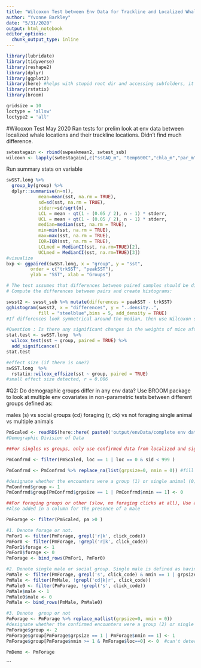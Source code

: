 ```yaml
---
title: "Wilcoxon Test between Env Data for Trackline and Localized Whales"
author: "Yvonne Barkley"
date: "5/31/2020"
output: html_notebook
editor_options: 
  chunk_output_type: inline
---
```


```r
library(lubridate)
library(tidyverse)
library(reshape2)
library(dplyr)
library(ggplot2)
library(here) #helps with stupid root dir and accessing subfolders, it's awesome.
library(rstatix)
library(broom)

```

```r
gridsize = 10
loctype = 'allsw'
loctype2 = 'all'
```

#Wilcoxon Test May 2020
Ran tests for prelim look at env data between localized whale locations and their trackline locations.
Didn't find much difference.
```r
swtestagain <- rbind(swpeakmean2, swtest_sub)
wilcoxn <- lapply(swtestagain[,c("sstAQ_m", "temp600C","chla_m","par_m","bath","slp_deg","asp_deg", "d2land_km", "d2smt_km",  "wind_ms","wavepow","ssh","sshsd","eke","group")], function(x) wilcox.test(x ~ swtestagain$group))

```

Run summary stats on variable
```r
swSST.long %>% 
  group_by(group) %>%
  dplyr::summarise(n=n(), 
            mean=mean(sst, na.rm = TRUE), 
            sd=sd(sst, na.rm = TRUE),
            stderr=sd/sqrt(n),
            LCL = mean - qt(1 - (0.05 / 2), n - 1) * stderr,
            UCL = mean + qt(1 - (0.05 / 2), n - 1) * stderr,
            median=median(sst, na.rm = TRUE),
            min=min(sst, na.rm = TRUE), 
            max=max(sst, na.rm = TRUE),
            IQR=IQR(sst, na.rm = TRUE),
            LCLmed = MedianCI(sst, na.rm=TRUE)[2],
            UCLmed = MedianCI(sst, na.rm=TRUE)[3])
#visualize
bxp <- ggpaired(swSST.long, x = "group", y = "sst", 
         order = c("trkSST", "peakSST"),
         ylab = "SST", xlab = "Groups")

# The test assumes that differences between paired samples should be distributed symmetrically around the median.
# Compute the differences between pairs and create histograms:

swsst2 <- swsst_sub %>% mutate(differences = peakSST - trkSST)
gghistogram(swsst2, x = "differences", y = "..density..", 
            fill = "steelblue",bins = 5, add_density = TRUE)
#If differences look symmetrical around the median, then use Wilcoxon signed-rank test

#Question : Is there any significant changes in the weights of mice after treatment?
stat.test <- swSST.long  %>%
  wilcox_test(sst ~ group, paired = TRUE) %>%
  add_significance()
stat.test

#effect size (if there is one?)
swSST.long  %>%
  rstatix::wilcox_effsize(sst ~ group, paired = TRUE)
#small effect size detected, r = 0.006

```



#Q2: Do demographic groups differ in any env data?
Use BROOM package to look at multiple env covariates in non-parametric tests between different groups defined as:

males (s) vs social groups (cd)
foraging (r, ck) vs not foraging
single animal vs multiple animals

```r

PmScaled <- readRDS(here::here( paste0('output/envData/complete env data/', 'CompletePm_', gridsize, 'km_', loctype2, '_scaled.rda') ))  #same as PmScaled
#Demographic Division of Data

##For singles vs groups, only use confirmed data from localized and sighted encounters, not unlocalized, bc not enough clicks or info from encounter other than a whale was present but couldn't be localized. The 'confirmed' data are either localized so we can see the TDOA tracks, or they are sighted and were counted by observers.

PmConfrmd <- filter(PmScaled, loc == 1 | loc == 0 & sid < 999 )

PmConfrmd <- PmConfrmd %>% replace_na(list(grpsize=0, nmin = 0)) #fill nas with 0 in these columns

#designate whether the encounters were a group (1) or single animal (0)
PmConfrmd$group <- 1
PmConfrmd$group[PmConfrmd$grpsize == 1 | PmConfrmd$nmin == 1] <- 0

##For foraging groups or other (slow, no foraging clicks at all), Use all whales.
#Also added in a column for the presence of a male

PmForage <- filter(PmScaled, pa >0 )

#1. Denote forage or not. 
PmFor1 <- filter(PmForage, grepl('r|k', click_code))
PmFor0 <- filter(PmForage, !grepl('r|k', click_code))
PmFor1$forage <- 1
PmFor0$forage <- 0
PmForage <- bind_rows(PmFor1, PmFor0)

#2. Denote single male or social group. Single male is defined as having one track of TDOAs and slow clicks, or a visual count of 1 animal
PmMale <- filter(PmForage, grepl('s', click_code) & nmin == 1 | grpsize == 1)
PmMale <- filter(PmMale, !grepl('cd|k|r', click_code))
PmMale0 <- filter(PmForage, !grepl('s', click_code))
PmMale$male <- 1
PmMale0$male <- 0
PmMale <- bind_rows(PmMale, PmMale0)

#3. Denote  group or not
PmForage <- PmForage %>% replace_na(list(grpsize=0, nmin = 0))
#designate whether the confirmed encounters were a group (2) or single animal (1) and 0 for unlocalized
PmForage$group <- 2
PmForage$group[PmForage$grpsize == 1 | PmForage$nmin == 1] <- 1
PmForage$group[PmForage$nmin >= 1 & PmForage$loc==0] <- 0  #can't determine group/single from unlocalized/unsighted encounter, but at least 1 whale was present

PmDemo <- PmForage

```



```

